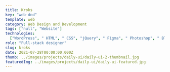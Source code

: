 ---
title: Kroks
key: "web-dnd"
template: web
category: Web Design and Development
tags: ["null", "Website"]
technologies:
  ["WordPress", " HTML", " CSS", "jQuery", " Figma", " Photoshop", " Blender"]
role: "Full-stack designer"
slug: kroks
date: 2021-07-28T00:00:00.000Z
thumb: ../images/projects/daily-ui/daily-ui-2-thumbnail.jpg
featuredImg: ../images/projects/daily-ui/daily-ui-featured.jpg
---

